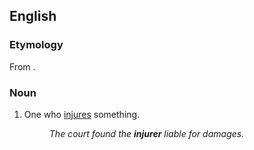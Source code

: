 ==English==

===Etymology===
From {{af|en|injure|-er}}.

===Noun===
{{en-noun}}

# One who [[injure]]s something.
#: ''The court found the '''injurer''' liable for damages.''